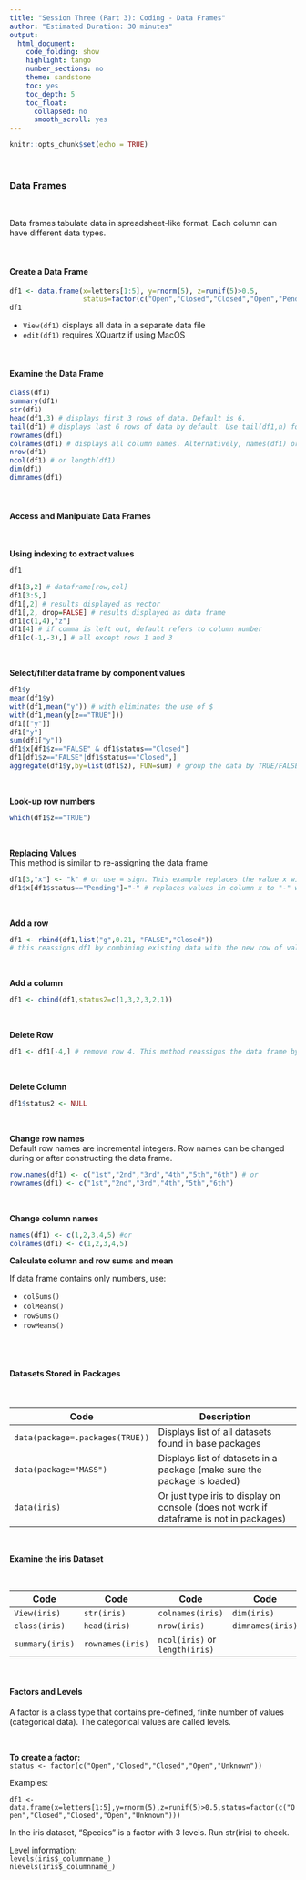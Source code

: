 ```yaml
---
title: "Session Three (Part 3): Coding - Data Frames"
author: "Estimated Duration: 30 minutes"
output:
  html_document: 
    code_folding: show
    highlight: tango
    number_sections: no
    theme: sandstone
    toc: yes
    toc_depth: 5
    toc_float:
      collapsed: no
      smooth_scroll: yes
---
```


```r
knitr::opts_chunk$set(echo = TRUE)
```
<br>

### __Data Frames__

<br>

Data frames tabulate data in spreadsheet-like format. Each column can have different data types.  

<br>

#### Create a Data Frame
```r
df1 <- data.frame(x=letters[1:5], y=rnorm(5), z=runif(5)>0.5,
                  status=factor(c("Open","Closed","Closed","Open","Pending")))
df1
```

  * `View(df1)` displays all data in a separate data file  
  * `edit(df1)` requires XQuartz if using MacOS  

<br>

#### Examine the Data Frame

```r
class(df1)
summary(df1)
str(df1)
head(df1,3) # displays first 3 rows of data. Default is 6.
tail(df1) # displays last 6 rows of data by default. Use tail(df1,n) for n number of rows.
rownames(df1)
colnames(df1) # displays all column names. Alternatively, names(df1) or ls(df1)
nrow(df1)
ncol(df1) # or length(df1)
dim(df1)
dimnames(df1)
```
<br>

#### Access and Manipulate Data Frames  

<br>

**Using indexing to extract values**  

```r
df1
```

```r
df1[3,2] # dataframe[row,col]
df1[3:5,]
df1[,2] # results displayed as vector
df1[,2, drop=FALSE] # results displayed as data frame
df1[c(1,4),"z"]
df1[4] # if comma is left out, default refers to column number
df1[c(-1,-3),] # all except rows 1 and 3
```
<br>

**Select/filter data frame by component values**  

```r
df1$y
mean(df1$y)
with(df1,mean("y")) # with eliminates the use of $
with(df1,mean(y[z=="TRUE"]))
df1[["y"]]
df1["y"]
sum(df1["y"])
df1$x[df1$z=="FALSE" & df1$status=="Closed"]  
df1[df1$z=="FALSE"|df1$status=="Closed",]  
aggregate(df1$y,by=list(df1$z), FUN=sum) # group the data by TRUE/FALSE and sum(y)
```
<br>

**Look-up row numbers**  

```r
which(df1$z=="TRUE")
```
<br>

**Replacing Values**  
This method is similar to re-assigning the data frame  

```r
df1[3,"x"] <- "k" # or use = sign. This example replaces the value x with k. 
df1$x[df1$status=="Pending"]="-" # replaces values in column x to "-" where status is "Pending"
```
<br>

**Add a row**   

```r
df1 <- rbind(df1,list("g",0.21, "FALSE","Closed"))  
# this reassigns df1 by combining existing data with the new row of values. If you assign a different variable name, eg. df2, it will combine existing values in df1 with the new value, but does not affect df1.
```
<br>

**Add a column**  

```r
df1 <- cbind(df1,status2=c(1,3,2,3,2,1))
```
<br>

**Delete Row**  

```r
df1 <- df1[-4,] # remove row 4. This method reassigns the data frame by excluding one or more rows using indexing  
```
<br>

**Delete Column**  

```r
df1$status2 <- NULL
```
<br>

**Change row names**  
Default row names are incremental integers. Row names can be changed during or after constructing the data frame.  

```r
row.names(df1) <- c("1st","2nd","3rd","4th","5th","6th") # or
rownames(df1) <- c("1st","2nd","3rd","4th","5th","6th")
```
<br>

**Change column names**

```r
names(df1) <- c(1,2,3,4,5) #or
colnames(df1) <- c(1,2,3,4,5)
```

**Calculate column and row sums and mean**  

If data frame contains only numbers, use:

  * `colSums()`
  * `colMeans()`
  * `rowSums()`
  * `rowMeans()`  

<br><br>

#### Datasets Stored in Packages

<br>

Code | Description
---- | -----------
`data(package=.packages(TRUE))` | Displays list of all datasets found in base packages  
`data(package="MASS")` | Displays list of datasets in a package (make sure the package is loaded)  
`data(iris)` | Or just type iris to display on console (does not work if dataframe is not in packages)  

<br>

**Examine the iris Dataset**

<br>

Code | Code | Code | Code
---- | ---- | ---- | ----
`View(iris)` | `str(iris)` | `colnames(iris)` | `dim(iris)`
`class(iris)` | `head(iris)`  | `nrow(iris)` | `dimnames(iris)`
`summary(iris)` | `rownames(iris)` | `ncol(iris)` or `length(iris)`

<br>

#### Factors and Levels

A factor is a class type that contains pre-defined, finite number of values (categorical data). The categorical values are called levels.  

<br>

__To create a factor:__  
`status <- factor(c("Open","Closed","Closed","Open","Unknown"))`  

Examples:  

`df1 <- data.frame(x=letters[1:5],y=rnorm(5),z=runif(5)>0.5,status=factor(c("Open","Closed","Closed","Open","Unknown")))`

In the iris dataset, "Species" is a factor with 3 levels. Run str(iris) to check.

Level information:  
`levels(iris$_columnname_)`  
`nlevels(iris$_columnname_)`

<br>
<br>
